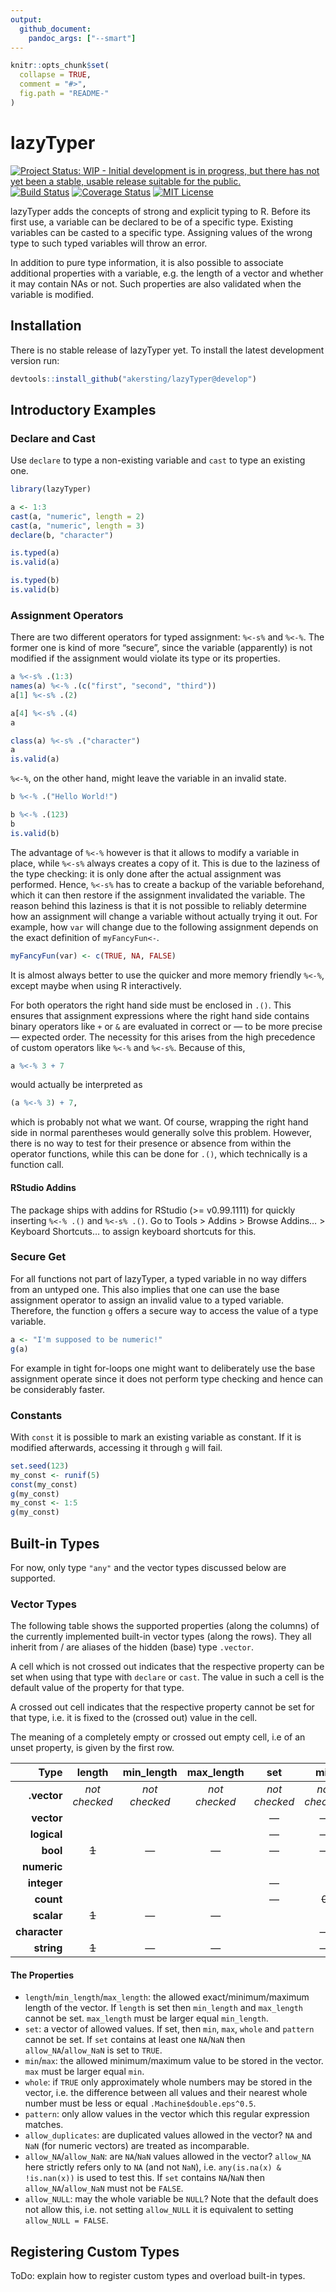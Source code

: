 ```yaml
---
output: 
  github_document: 
    pandoc_args: ["--smart"]
---
```


```r
knitr::opts_chunk$set(
  collapse = TRUE,
  comment = "#>",
  fig.path = "README-"
)
```

# lazyTyper

[![Project Status: WIP - Initial development is in progress, but there has not yet been a stable, usable release suitable for the public.](http://www.repostatus.org/badges/latest/wip.svg)](http://www.repostatus.org/#wip)
[![Build Status](https://travis-ci.org/akersting/lazyTyper.svg?branch=develop)](https://travis-ci.org/akersting/lazyTyper)
[![Coverage Status](https://codecov.io/github/akersting/lazyTyper/coverage.svg?branch=develop)](https://codecov.io/github/akersting/lazyTyper)
[![MIT License](https://img.shields.io/badge/license-MIT-brightgreen.svg)](https://opensource.org/licenses/MIT)

lazyTyper adds the concepts of strong and explicit typing to R. Before its first
use, a variable can be declared to be of a specific type. Existing variables can
be casted to a specific type. Assigning values of the wrong type to such typed
variables will throw an error.

In addition to pure type information, it is also possible to associate
additional properties with a variable, e.g. the length of a vector and whether
it may contain NAs or not. Such properties are also validated when the variable
is modified.

## Installation
There is no stable release of lazyTyper yet. To install the latest development
version run:
```r
devtools::install_github("akersting/lazyTyper@develop")
```

## Introductory Examples

### Declare and Cast
Use `declare` to type a non-existing variable and `cast` to type an existing one.
```r
library(lazyTyper)

a <- 1:3
cast(a, "numeric", length = 2)
cast(a, "numeric", length = 3)
declare(b, "character")

is.typed(a)
is.valid(a)

is.typed(b)
is.valid(b)
```

### Assignment Operators
There are two different operators for typed assignment: `%<-s%` and `%<-%`. The
former one is kind of more "secure", since the variable (apparently) is not
modified if the assignment would violate its type or its properties.
```r
a %<-s% .(1:3)
names(a) %<-% .(c("first", "second", "third"))
a[1] %<-s% .(2)

a[4] %<-s% .(4)
a

class(a) %<-s% .("character")
a
is.valid(a)
```

`%<-%`, on the other hand, might leave the variable in an invalid state.
```r
b %<-% .("Hello World!")

b %<-% .(123)
b
is.valid(b)
```

The advantage of `%<-%` however is that it allows to modify a variable in place,
while `%<-s%` always creates a copy of it. This is due to the laziness of the
type checking: it is only done after the actual assignment was performed. Hence,
`%<-s%` has to create a backup of the variable beforehand, which it can then
restore if the assignment invalidated the variable. The reason behind this 
laziness is that it is not possible to reliably determine how an assignment
will change a variable without actually trying it out. For example, how `var` 
will change due to the following assignment depends on the exact definition of
`myFancyFun<-`.
```r
myFancyFun(var) <- c(TRUE, NA, FALSE)
```

It is almost always better to use the quicker and more memory friendly `%<-%`,
except maybe when using R interactively.

For both operators the right hand side must be enclosed in `.()`. This ensures
that assignment expressions where the right hand side contains binary operators 
like `+` or `&` are evaluated in correct or --- to be more precise --- expected
order. The necessity for this arises from the high precedence of custom 
operators like `%<-%` and `%<-s%`. Because of this,
```r
a %<-% 3 + 7
```
would actually be interpreted as
```r
(a %<-% 3) + 7,
```
which is probably not what we want. Of course, wrapping the right hand side in
normal parentheses would generally solve this problem. However, there is no way
to test for their presence or absence from within the operator functions, while
this can be done for `.()`, which technically is a function call.

#### RStudio Addins
The package ships with addins for RStudio (>= v0.99.1111) for quickly inserting 
`%<-% .()` and `%<-s% .()`. Go to Tools > Addins > Browse Addins... > Keyboard 
Shortcuts... to assign keyboard shortcuts for this.

### Secure Get
For all functions not part of lazyTyper, a typed variable in no way differs from
an untyped one. This also implies that one can use the base assignment operator
to assign an invalid value to a typed variable. Therefore, the function `g` 
offers a secure way to access the value of a type variable.
```r
a <- "I'm supposed to be numeric!"
g(a)
```

For example in tight for-loops one might want to deliberately use the base
assignment operate since it does not perform type checking and hence can be
considerably faster.

### Constants
With `const` it is possible to mark an existing variable as constant. If it is 
modified afterwards, accessing it through `g` will fail.
```r
set.seed(123)
my_const <- runif(5)
const(my_const)
g(my_const)
my_const <- 1:5
g(my_const)
```

## Built-in Types
For now, only type `"any"` and the vector types discussed below are supported.

### Vector Types

The following table shows the supported properties (along the columns) of the currently implemented
built-in vector types (along the rows). They all inherit from / are aliases of the hidden (base) type
`.vector`. 

A cell which is not crossed out indicates that the respective property can be set when using that type with `declare` or `cast`. The value in such a cell is the default value of the property for that type. 

A crossed out cell indicates that the respective property cannot be set for that type, i.e. it is fixed to the (crossed out) value in the cell. 

The meaning of a completely empty or crossed out empty cell, i.e of an unset property, is given by the first row.

|          Type |     length    |   min_length  |   max_length  |      set      |      min      |      max      |     whole     |    pattern    | allow_duplicates |    allow_NA   |   allow_NaN   | allow_NULL |       type      |
|--------------:|:-------------:|:-------------:|:-------------:|:-------------:|:-------------:|:-------------:|:-------------:|:-------------:|:----------------:|:-------------:|:-------------:|:----------:|:---------------:|
|   **.vector** | _not checked_ | _not checked_ | _not checked_ | _not checked_ | _not checked_ | _not checked_ | _not checked_ | _not checked_ |   _not checked_  | _not checked_ | _not checked_ | _no/FALSE_ |      _N/A_      |
|    **vector** |               |               |               |    &mdash;    |    &mdash;    |    &mdash;    |    &mdash;    |    &mdash;    |                  |    &mdash;    |    &mdash;    |            |   ~~"vector"~~  |
|   **logical** |               |               |               |    &mdash;    |    &mdash;    |    &mdash;    |    &mdash;    |    &mdash;    |      &mdash;     |               |    &mdash;    |            |  ~~"logical"~~  |
|      **bool** |     ~~1~~     |    &mdash;    |    &mdash;    |    &mdash;    |    &mdash;    |    &mdash;    |    &mdash;    |    &mdash;    |      &mdash;     |     FALSE     |    &mdash;    |            |  ~~"logical"~~  |
|   **numeric** |               |               |               |               |               |               |               |    &mdash;    |                  |               |               |            |  ~~"numeric"~~  |
|   **integer** |               |               |               |    &mdash;    |               |               |    ~~TRUE~~   |    &mdash;    |                  |               |               |            |  ~~"numeric"~~  |
|     **count** |               |               |               |    &mdash;    |     ~~0~~     |               |    ~~TRUE~~   |    &mdash;    |                  |               |               |            |  ~~"numeric"~~  |
|    **scalar** |     ~~1~~     |    &mdash;    |    &mdash;    |               |               |               |               |    &mdash;    |      &mdash;     |     FALSE     |     FALSE     |            |  ~~"numeric"~~  |
| **character** |               |               |               |               |    &mdash;    |    &mdash;    |    &mdash;    |               |                  |               |    &mdash;    |            | ~~"character"~~ |
|    **string** |     ~~1~~     |    &mdash;    |    &mdash;    |               |    &mdash;    |    &mdash;    |    &mdash;    |               |      &mdash;     |     FALSE     |    &mdash;    |            | ~~"character"~~ |

#### The Properties
- `length`/`min_length`/`max_length`: the allowed exact/minimum/maximum length of the vector. If `length` is set then `min_length` and `max_length` cannot be set. `max_length` must be larger equal `min_length`.
- `set`: a vector of allowed values. If set, then `min`, `max`, `whole` and `pattern` cannot be set. If `set` contains at least one `NA`/`NaN` then `allow_NA`/`allow_NaN` is set to `TRUE`.
- `min`/`max`:  the allowed minimum/maximum value to be stored in the vector. `max` must be larger equal `min`.
- `whole`: if `TRUE` only approximately whole numbers may be stored in the vector, i.e. the difference between all values and their nearest whole number must be less or equal `.Machine$double.eps^0.5`.
- `pattern`: only allow values in the vector which this regular expression matches.
- `allow_duplicates`: are duplicated values allowed in the vector? `NA` and `NaN` (for numeric vectors) are treated as incomparable.
- `allow_NA`/`allow_NaN`: are `NA`/`NaN` values allowed in the vector? `allow_NA` here strictly refers only to `NA` (and not `NaN`), i.e. `any(is.na(x) & !is.nan(x))` is used to test this. If `set` contains `NA`/`NaN` then `allow_NA`/`allow_NaN` must not be `FALSE`.
- `allow_NULL`: may the whole variable be `NULL`? Note that the default does not allow this, i.e. not setting `allow_NULL` it is equivalent to setting `allow_NULL = FALSE`.

## Registering Custom Types
ToDo: explain how to register custom types and overload built-in types.
